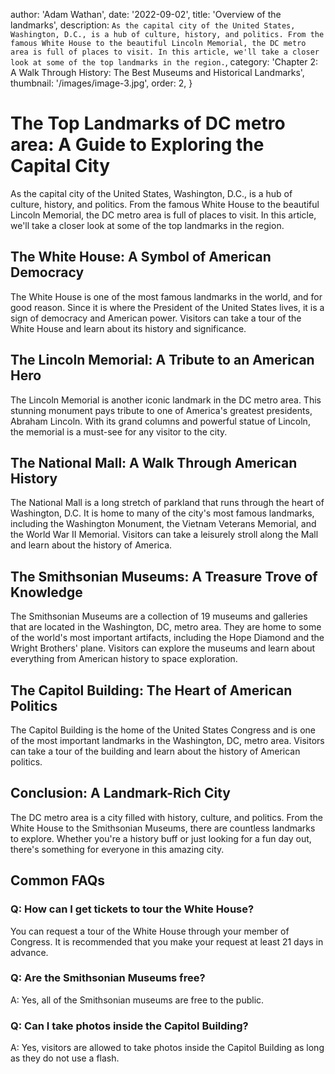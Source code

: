 
  author: 'Adam Wathan',
  date: '2022-09-02',
  title: 'Overview of the landmarks',
  description: `As the capital city of the United States, Washington, D.C., is a hub of culture, history, and politics. From the famous White House to the beautiful Lincoln Memorial, the DC metro area is full of places to visit. In this article, we'll take a closer look at some of the top landmarks in the region.`,
  category:
    'Chapter 2: A Walk Through History: The Best Museums and Historical Landmarks',
  thumbnail: '/images/image-3.jpg',
  order: 2,
}


# The Top Landmarks of DC metro area: A Guide to Exploring the Capital City

As the capital city of the United States, Washington, D.C., is a hub of culture, history, and politics. From the famous White House to the beautiful Lincoln Memorial, the DC metro area is full of places to visit. In this article, we'll take a closer look at some of the top landmarks in the region.

## The White House: A Symbol of American Democracy

The White House is one of the most famous landmarks in the world, and for good reason. Since it is where the President of the United States lives, it is a sign of democracy and American power. Visitors can take a tour of the White House and learn about its history and significance.

## The Lincoln Memorial: A Tribute to an American Hero

The Lincoln Memorial is another iconic landmark in the DC metro area. This stunning monument pays tribute to one of America's greatest presidents, Abraham Lincoln. With its grand columns and powerful statue of Lincoln, the memorial is a must-see for any visitor to the city.

## The National Mall: A Walk Through American History

The National Mall is a long stretch of parkland that runs through the heart of Washington, D.C. It is home to many of the city's most famous landmarks, including the Washington Monument, the Vietnam Veterans Memorial, and the World War II Memorial. Visitors can take a leisurely stroll along the Mall and learn about the history of America.

## The Smithsonian Museums: A Treasure Trove of Knowledge

The Smithsonian Museums are a collection of 19 museums and galleries that are located in the Washington, DC, metro area. They are home to some of the world's most important artifacts, including the Hope Diamond and the Wright Brothers' plane. Visitors can explore the museums and learn about everything from American history to space exploration.

## The Capitol Building: The Heart of American Politics

The Capitol Building is the home of the United States Congress and is one of the most important landmarks in the Washington, DC, metro area. Visitors can take a tour of the building and learn about the history of American politics.

## Conclusion: A Landmark-Rich City

The DC metro area is a city filled with history, culture, and politics. From the White House to the Smithsonian Museums, there are countless landmarks to explore. Whether you're a history buff or just looking for a fun day out, there's something for everyone in this amazing city.

## Common FAQs

### Q: How can I get tickets to tour the White House?

You can request a tour of the White House through your member of Congress. It is recommended that you make your request at least 21 days in advance.

### Q: Are the Smithsonian Museums free?

A: Yes, all of the Smithsonian museums are free to the public.

### Q: Can I take photos inside the Capitol Building?

A: Yes, visitors are allowed to take photos inside the Capitol Building as long as they do not use a flash.
